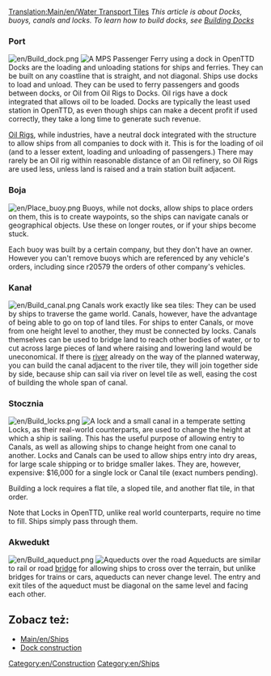 {{pl/Tłumaczenie|oryg. = Water Trasport Tiles
}}
[[Translation:Main/en/Water Transport Tiles]]
''This article is about Docks, buoys, canals and locks. To learn how to build docks, see [[Main/en/Building docks|Building Docks]]''

===Port===
[[File:en/Build dock.png]] 
[[File:en/Dockscreenshot.png|thumb|A [[MPS Passenger Ferry]] using a dock in OpenTTD]]
Docks are the loading and unloading stations for ships and ferries. They can be built on any coastline that is straight, and not diagonal. Ships use docks to load and unload. They can be used to ferry passengers and goods between docks, or Oil from Oil Rigs to Docks. Oil rigs have a dock integrated that allows oil to be loaded. Docks are typically the least used station in OpenTTD, as even though ships can make a decent profit if used correctly, they take a long time to generate such revenue.

[[Main/en/Industries|Oil Rigs]], while industries, have a neutral dock integrated with the structure to allow ships from all companies to dock with it. This is for the loading of oil (and to a lesser extent, loading and unloading of passengers.) There may rarely be an Oil rig within reasonable distance of an Oil refinery, so Oil Rigs are used less, unless land is raised and a train station built adjacent.

===Boja===
[[File:en/Place buoy.png]] 
Buoys, while not docks, allow ships to place orders on them, this is to create waypoints, so the ships can navigate canals or geographical objects. Use these on longer routes, or if your ships become stuck. 

Each buoy was built by a certain company, but they don't have an owner. However you can't remove buoys which are referenced by any vehicle's orders, including since r20579 the orders of other company's vehicles.

===Kanał===
[[File:en/Build canal.png]]
Canals work exactly like sea tiles: They can be used by ships to traverse the game world. Canals, however, have the advantage of being able to go on top of land tiles. For ships to enter Canals, or move from one height level to another, they must be connected by locks. Canals themselves can be used to bridge land to reach other bodies of water, or to cut across large pieces of land where raising and lowering land would be uneconomical. If there is [[Main/en/River|river]] already on the way of the planned waterway, you can build the canal adjacent to the river tile, they will join together side by side, because ship can sail via river on level tile as well, easing the cost of building the whole span of canal.

===Stocznia===
[[File:en/Build locks.png]]
[[File:en/Temperate-canal-locks.png|thumb|A lock and a small canal in a temperate setting]]
Locks, as their real-world counterparts, are used to change the height at which a ship is sailing. This has the useful purpose of allowing entry to Canals, as well as allowing ships to change height from one canal to another. Locks and Canals can be used to allow ships entry into dry areas, for large scale shipping or to bridge smaller lakes. They are, however, expensive: $16,000 for a single lock or Canal tile (exact numbers pending).

Building a lock requires a flat tile, a sloped tile, and another flat tile, in that order.

Note that Locks in OpenTTD, unlike real world counterparts, require no time to fill. Ships simply pass through them.

===Akwedukt===
[[File:en/Build aqueduct.png]] 
[[File:en/Aqueduct.png|thumb|Aqueducts over the road]]
Aqueducts are similar to rail or road [[Main/en/Bridges|bridge]] for allowing ships to cross over the terrain, but unlike bridges for trains or cars, aqueducts can never change level. The entry and exit tiles of the aqueduct must be diagonal on the same level and facing each other.

==Zobacz też:==
*[[Main/en/Ships]]
*[[Main/en/Waterway construction|Dock construction]]


[[Category:en/Construction]]
[[Category:en/Ships]]
